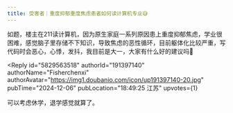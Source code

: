 ```yaml
---
title: 受害者｜重度抑郁重度焦虑患者如何读计算机专业😅
---
```



<Forum groupName="好学生心态受害者" groupUrl="https://www.douban.com/group/735970/" archivedAt="2025-05-16T14:15:42.879Z">
  <Post
    id="314801563"
    title="受害者｜重度抑郁重度焦虑患者如何读计算机专业😅"
    url="https://www.douban.com/group/topic/314801563/?_spm_id=MTc0MTY4NjI1"
    pubTime="2024-12-13"
    highlightUserId="191397140"
  >
如题，楼主在211读计算机，因为原生家庭一系列原因患上重度抑郁焦虑，学业很困难，感觉脑子里存储不下知识，导致焦虑的恶性循环，目前躯体化比较严重，写代码时会恶心，心悸，发抖，我目前是大一，大家有什么好的建议吗🙏

<Reply
  id="5829563518"
  authorId="191397140"
  authorName="Fisherchenxi"
  authorAvatar="https://img1.doubanio.com/icon/up191397140-20.jpg"
  pubTime="2024-12-06"
  pubLocation="18:49:25 江苏"
  upvotes={1}
>
可以考虑休学，退学感觉就算了。
</Reply>
  </Post>
</Forum>
